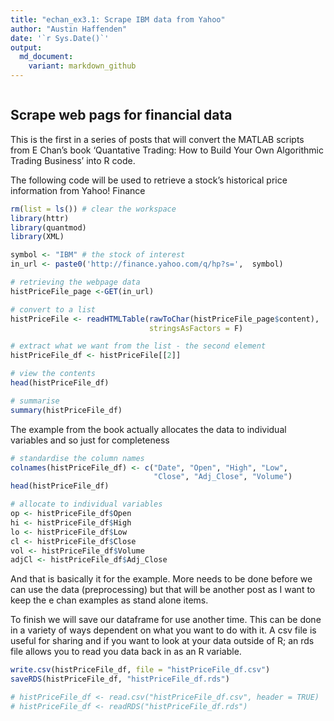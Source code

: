 ```yaml
---
title: "echan_ex3.1: Scrape IBM data from Yahoo"
author: "Austin Haffenden"
date: '`r Sys.Date()`'
output: 
  md_document:
    variant: markdown_github
---
```


```r
```
## Scrape web pags for financial data 

This is the first in a series of posts that will convert the MATLAB scripts 
from E Chan's book 'Quantative Trading: How to Build Your Own Algorithmic
Trading Business' into R code. 

The following code will be used to retrieve a stock's historical price 
information from Yahoo! Finance

```r
rm(list = ls()) # clear the workspace
library(httr)
library(quantmod)
library(XML)
```

```r

symbol <- "IBM" # the stock of interest
in_url <- paste0('http://finance.yahoo.com/q/hp?s=',  symbol)

# retrieving the webpage data
histPriceFile_page <-GET(in_url)

# convert to a list
histPriceFile <- readHTMLTable(rawToChar(histPriceFile_page$content), 
                               stringsAsFactors = F)

# extract what we want from the list - the second element
histPriceFile_df <- histPriceFile[[2]]

# view the contents
head(histPriceFile_df)

# summarise
summary(histPriceFile_df)

```
The example from the book actually allocates the data to individual variables
and so just for completeness

```r

# standardise the column names
colnames(histPriceFile_df) <- c("Date", "Open", "High", "Low", 
                                "Close", "Adj_Close", "Volume")
head(histPriceFile_df)

# allocate to individual variables
op <- histPriceFile_df$Open
hi <- histPriceFile_df$High
lo <- histPriceFile_df$Low
cl <- histPriceFile_df$Close
vol <- histPriceFile_df$Volume
adjCl <- histPriceFile_df$Adj_Close

```
And that is basically it for the example. More needs to be done before we can 
use the data (preprocessing) but that will be another post as I want to keep 
the e chan examples as stand alone items. 

To finish we will save our dataframe for use another time. This can be done 
in a variety of ways dependent on what you want to do with it. A csv file is
useful for sharing and if you want to look at your data outside of R; an rds file
allows you to read you data back in as an R variable.
```r
write.csv(histPriceFile_df, file = "histPriceFile_df.csv")
saveRDS(histPriceFile_df, "histPriceFile_df.rds")

# histPriceFile_df <- read.csv("histPriceFile_df.csv", header = TRUE)
# histPriceFile_df <- readRDS("histPriceFile_df.rds")

```
